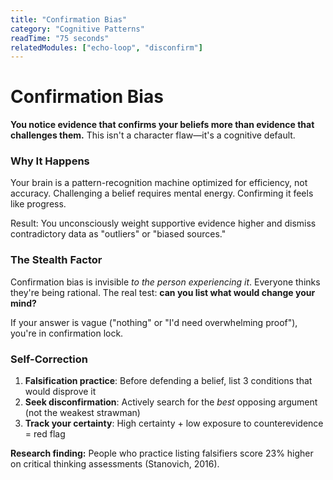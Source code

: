 ```yaml
---
title: "Confirmation Bias"
category: "Cognitive Patterns"
readTime: "75 seconds"
relatedModules: ["echo-loop", "disconfirm"]
---
```


# Confirmation Bias

**You notice evidence that confirms your beliefs more than evidence that challenges them.** 
This isn't a character flaw—it's a cognitive default.

### Why It Happens

Your brain is a pattern-recognition machine optimized for efficiency, not accuracy. 
Challenging a belief requires mental energy. Confirming it feels like progress.

Result: You unconsciously weight supportive evidence higher and dismiss contradictory 
data as "outliers" or "biased sources."

### The Stealth Factor

Confirmation bias is invisible *to the person experiencing it*. Everyone thinks 
they're being rational. The real test: **can you list what would change your mind?**

If your answer is vague ("nothing" or "I'd need overwhelming proof"), you're in 
confirmation lock.

### Self-Correction

1. **Falsification practice**: Before defending a belief, list 3 conditions that would disprove it
2. **Seek disconfirmation**: Actively search for the *best* opposing argument (not the weakest strawman)
3. **Track your certainty**: High certainty + low exposure to counterevidence = red flag

<div className="mt-6 p-4 bg-violet-900/20 border border-violet-700/30 rounded-xl">
  <p className="text-sm text-violet-300">
    <strong className="text-violet-200">Research finding:</strong> People who 
    practice listing falsifiers score 23% higher on critical thinking assessments 
    (Stanovich, 2016).
  </p>
</div>